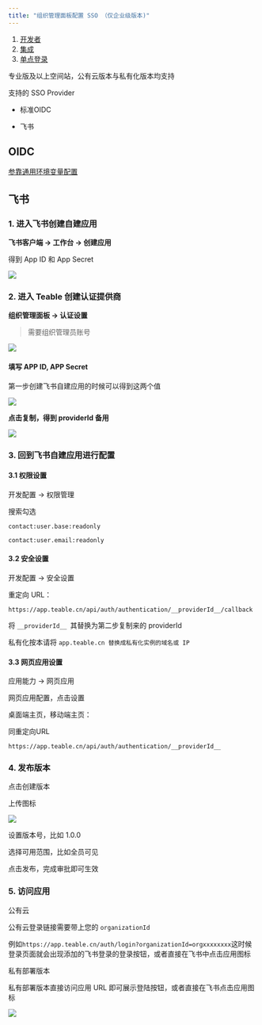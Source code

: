 ```yaml
---
title: "组织管理面板配置 SSO （仅企业级版本)"
---
```


1. [开发者](/kai-fa-zhe)
2. [集成](/kai-fa-zhe/ji-cheng)
3. [单点登录](/kai-fa-zhe/ji-cheng/dan-dian-deng-lu)

专业版及以上空间站，公有云版本与私有化版本均支持

支持的 SSO Provider

* 标准OIDC

* 飞书

## OIDC

[参靠通用环境变量配置](/kai-fa-zhe/ji-cheng/dan-dian-deng-lu/dian-dan-deng-lu)

## 飞书

### 1. 进入飞书创建自建应用

**飞书客户端 -> 工作台 -> 创建应用**

得到 App ID 和 App Secret

![](/images/kai-fa-zhe/ji-cheng/dan-dian-deng-lu/eafb64024965053a.png)

### 2. 进入 Teable 创建认证提供商

**组织管理面板 -> 认证设置**

> 需要组织管理员账号

![](/images/kai-fa-zhe/ji-cheng/dan-dian-deng-lu/d9e424732c7bd9c7.png)

#### 填写 APP ID, APP Secret

第一步创建飞书自建应用的时候可以得到这两个值

![](/images/kai-fa-zhe/ji-cheng/dan-dian-deng-lu/8f8c41d77bde45a2.png)

**点击复制，得到 providerId 备用**

![](/images/kai-fa-zhe/ji-cheng/dan-dian-deng-lu/49353a708fc1f1e1.png)

### 3. 回到飞书自建应用进行配置

#### 3.1 权限设置

开发配置 -> 权限管理

搜索勾选

`contact:user.base:readonly`

`contact:user.email:readonly`

#### 3.2 安全设置

开发配置 -> 安全设置

重定向 URL：

`https://app.teable.cn/api/auth/authentication/__providerId__/callback`

将 `__providerId__ `其替换为第二步复制来的 providerId

私有化按本请将 `app.teable.cn 替换成私有化实例的域名或 IP`

#### 3.3 网页应用设置

应用能力 -> 网页应用

网页应用配置，点击设置

桌面端主页，移动端主页：

同重定向URL

`https://app.teable.cn/api/auth/authentication/__providerId__`

### 4. 发布版本

点击创建版本

上传图标

![](/images/kai-fa-zhe/ji-cheng/dan-dian-deng-lu/66f7441d660f2858.png)

设置版本号，比如 1.0.0

选择可用范围，比如全员可见

点击发布，完成审批即可生效

### 5. 访问应用

公有云

公有云登录链接需要带上您的 `organizationId`

例如`https://app.teable.cn/auth/login?organizationId=orgxxxxxxxx`这时候登录页面就会出现添加的飞书登录的登录按钮，或者直接在飞书中点击应用图标

私有部署版本

私有部署版本直接访问应用 URL 即可展示登陆按钮，或者直接在飞书点击应用图标

![](/images/kai-fa-zhe/ji-cheng/dan-dian-deng-lu/54501614ff7424f1.png)

